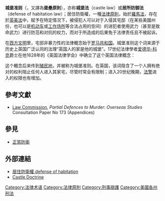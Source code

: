 {{Expand English}}
{{legal}}

'''城堡准则'''（{{lang-en|castle doctrine}}，又譯為'''堡壘原則'''），亦称'''城堡法'''（castle law）或'''居所防御法'''（defense of habitation law）；居住防衛權，一種[[法律原則|法律原則]]，始於[[羅馬法|羅馬法]]，存在於[[英美法|英美法]]中，赋予在特定情况下，被侵犯人可以对于入侵其宅邸（在某些美國州份，也可以是[[机动车|机动车]]或[[工作场所|工作场所]]等合法占用的空间）的进犯者使用武力（甚至是致命武力）进行防范和对抗的权力，而对于所造成的后果免于法律责任且不被起诉。

在[[西方文明|西方文明]]里，宅邸非暴力性的法律概念始于[[罗马共和国|罗马共和国]]。城堡准则这个词来源于历史上英国广泛认同的法理“英国人的家是他的城堡”。17世纪法律學者[[爱德华-科克|爱德华-科克]]爵士在他1628年的《英国法律学会》中确立了这个英国法律概念：

{{quote| 人的房屋是其城堡，是他最安全的避难所。<br>For a man's house is his castle, et domus sua cuique est tutissimum refugium [and each man's home is his safest refuge].<ref>{{cite web |url=http://www.phrases.org.uk/meanings/an-englishmans-home-is-his-castle.html |title=An Englishman's home is his castle |publisher=Phrases.org.uk |date= |accessdate=2012-01-11 |archive-date=2021-01-07 |archive-url=https://web.archive.org/web/20210107011837/https://www.phrases.org.uk/meanings/an-englishmans-home-is-his-castle.html |dead-url=no }}</ref>}}

这个概念后来传到[[殖民地|殖民地]]，并被称为城堡准则。在英国，该词隐含了一个人拥有绝对的权利阻止任何人进入其家宅，尽管时常会有限制；进入20世纪晚期，[[法警|法警]]进入的权限也有增加。

==參考文獻==
{{refbegin}}
* [https://web.archive.org/web/20060110134623/http://www.lawcom.gov.uk/docs/cp173apps.pdf Law Commission], ''Partial Defences to Murder: Overseas Studies'' Consultation Paper No 173 (Appendices)
{{refend}}
{{reflist}}

== 參見 ==
*[[正當防衛|正當防衛]]

==外部連結==
*[http://lawyer.get.com.tw/Dic/DictionaryDetail.aspx?iDT=46759 居住防衛權,defense of habitation]{{Wayback|url=http://lawyer.get.com.tw/Dic/DictionaryDetail.aspx?iDT=46759 |date=20190520014829 }}
*[https://criminal-law.freeadvice.com/criminal-law/violent_crimes/castle-doctrine.htm Castle Doctrine]{{Wayback|url=https://criminal-law.freeadvice.com/criminal-law/violent_crimes/castle-doctrine.htm |date=20201112003015 }}

{{Law-stub}}

[[Category:法律术语|Category:法律术语]]
[[Category:法律原則|Category:法律原則]]
[[Category:刑事辯護|Category:刑事辯護]]
[[Category:美國各州刑法|Category:美國各州刑法]]